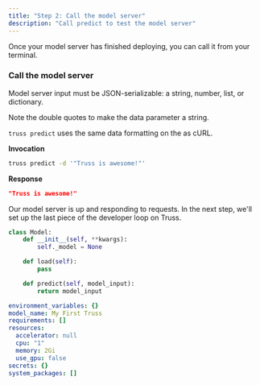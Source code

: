 ```yaml
---
title: "Step 2: Call the model server"
description: "Call predict to test the model server"
---
```


Once your model server has finished deploying, you can call it from your terminal.

### Call the model server

Model server input must be JSON-serializable: a string, number, list, or dictionary.

<Note>
Note the double quotes to make the data parameter a string.

`truss predict` uses the same data formatting on the as cURL.
</Note>

**Invocation**

```sh
truss predict -d '"Truss is awesome!"'
```

**Response**

```json
"Truss is awesome!"
```

Our model server is up and responding to requests. In the next step, we'll set up the last piece of the developer loop on Truss.

<RequestExample>

```python model/model.py
class Model:
    def __init__(self, **kwargs):
        self._model = None

    def load(self):
        pass

    def predict(self, model_input):
        return model_input
```

```yaml config.yaml
environment_variables: {}
model_name: My First Truss
requirements: []
resources:
  accelerator: null
  cpu: "1"
  memory: 2Gi
  use_gpu: false
secrets: {}
system_packages: []
```
</RequestExample>
